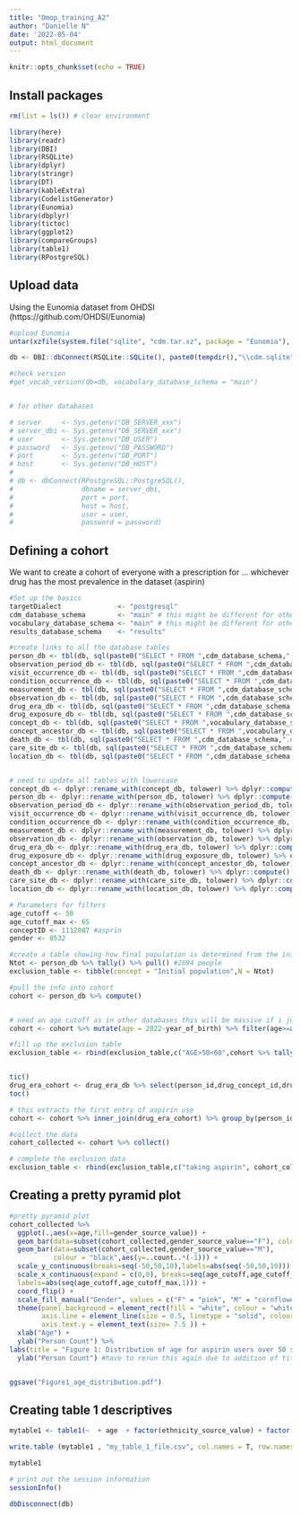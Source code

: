 ```yaml
---
title: "Omop_training_A2"
author: "Danielle N"
date: '2022-05-04'
output: html_document
---
```


```r
knitr::opts_chunk$set(echo = TRUE)
```

## Install packages

```r

rm(list = ls()) # clear environment

library(here)
library(readr)
library(DBI)
library(RSQLite)
library(dplyr)
library(stringr)
library(DT)
library(kableExtra)
library(CodelistGenerator)
library(Eunomia)
library(dbplyr)
library(tictoc)
library(ggplot2)
library(compareGroups)
library(table1)
library(RPostgreSQL)

```

## Upload data

Using the Eunomia dataset from OHDSI (https://github.com/OHDSI/Eunomia)
```r

#upload Eunomia
untar(xzfile(system.file("sqlite", "cdm.tar.xz", package = "Eunomia"), open = "rb"), exdir =  tempdir())

db <- DBI::dbConnect(RSQLite::SQLite(), paste0(tempdir(),"\\cdm.sqlite"))

#check version
#get_vocab_version(db=db, vocabulary_database_schema = "main")


# for other databases

# server     <- Sys.getenv("DB_SERVER_xxx")
# server_dbi <- Sys.getenv("DB_SERVER_xxx")
# user       <- Sys.getenv("DB_USER")
# password   <- Sys.getenv("DB_PASSWORD")
# port       <- Sys.getenv("DB_PORT") 
# host       <- Sys.getenv("DB_HOST") 
# 
# db <- dbConnect(RPostgreSQL::PostgreSQL(),
#                 dbname = server_dbi,
#                 port = port,
#                 host = host, 
#                 user = user, 
#                 password = password)


```

## Defining a cohort
We want to create a cohort of everyone with a prescription for ... whichever drug has the most prevalence in the dataset (aspirin)

```r

#Set up the basics
targetDialect              <- "postgresql" 
cdm_database_schema        <- "main" # this might be different for other databases
vocabulary_database_schema <- "main" # this might be different for other databases
results_database_schema    <- "results"

#create links to all the database tables
person_db <- tbl(db, sql(paste0("SELECT * FROM ",cdm_database_schema,".person")))
observation_period_db <- tbl(db, sql(paste0("SELECT * FROM ",cdm_database_schema,".observation_period")))
visit_occurrence_db <- tbl(db, sql(paste0("SELECT * FROM ",cdm_database_schema,".visit_occurrence")))
condition_occurrence_db <- tbl(db, sql(paste0("SELECT * FROM ",cdm_database_schema,".condition_occurrence")))
measurement_db <- tbl(db, sql(paste0("SELECT * FROM ",cdm_database_schema,".measurement")))
observation_db <- tbl(db, sql(paste0("SELECT * FROM ",cdm_database_schema,".observation")))
drug_era_db <- tbl(db, sql(paste0("SELECT * FROM ",cdm_database_schema,".drug_era")))
drug_exposure_db <- tbl(db, sql(paste0("SELECT * FROM ",cdm_database_schema,".drug_exposure")))
concept_db <- tbl(db, sql(paste0("SELECT * FROM ",vocabulary_database_schema,".concept")))
concept_ancestor_db <- tbl(db, sql(paste0("SELECT * FROM ",vocabulary_database_schema,".concept_ancestor")))
death_db <- tbl(db, sql(paste0("SELECT * FROM ",cdm_database_schema,".death")))
care_site_db <- tbl(db, sql(paste0("SELECT * FROM ",cdm_database_schema,".CARE_SITE")))
location_db <- tbl(db, sql(paste0("SELECT * FROM ",cdm_database_schema,".LOCATION")))


# need to update all tables with lowercase
concept_db <- dplyr::rename_with(concept_db, tolower) %>% dplyr::compute()
person_db <- dplyr::rename_with(person_db, tolower) %>% dplyr::compute()
observation_period_db <- dplyr::rename_with(observation_period_db, tolower) %>% dplyr::compute()
visit_occurrence_db <- dplyr::rename_with(visit_occurrence_db, tolower) %>% dplyr::compute() 
condition_occurrence_db <- dplyr::rename_with(condition_occurrence_db, tolower) %>% dplyr::compute()
measurement_db <- dplyr::rename_with(measurement_db, tolower) %>% dplyr::compute()
observation_db <- dplyr::rename_with(observation_db, tolower) %>% dplyr::compute()
drug_era_db <- dplyr::rename_with(drug_era_db, tolower) %>% dplyr::compute()
drug_exposure_db <- dplyr::rename_with(drug_exposure_db, tolower) %>% dplyr::compute()
concept_ancestor_db <- dplyr::rename_with(concept_ancestor_db, tolower) %>% dplyr::compute()
death_db <- dplyr::rename_with(death_db, tolower) %>% dplyr::compute()
care_site_db <- dplyr::rename_with(care_site_db, tolower) %>% dplyr::compute()
location_db <- dplyr::rename_with(location_db, tolower) %>% dplyr::compute()

# Parameters for filters
age_cutoff <- 50
age_cutoff_max <- 65
conceptID <- 1112807 #asprin
gender <- 8532

#create a table showing how final population is determined from the initial population
Ntot <- person_db %>% tally() %>% pull() #2694 people
exclusion_table <- tibble(concept = "Initial population",N = Ntot)

#pull the info into cohort
cohort <- person_db %>% compute()


# need an age cutoff as in other databases this will be massive if i just want people with aspirin use
cohort <- cohort %>% mutate(age = 2022-year_of_birth) %>% filter(age>=age_cutoff) %>% filter(age<=age_cutoff_max) %>% compute()

#fill up the exclusion table
exclusion_table <- rbind(exclusion_table,c("AGE>50<60",cohort %>% tally() %>% pull()))


tic()
drug_era_cohort <- drug_era_db %>% select(person_id,drug_concept_id,drug_era_start_date) %>% inner_join(cohort %>% select(person_id)) %>% filter(drug_concept_id == conceptID) %>% compute()
toc()

# this extracts the first entry of aspirin use
cohort <- cohort %>% inner_join(drug_era_cohort) %>% group_by(person_id) %>% filter(row_number()==1) %>% compute()

#collect the data
cohort_collected <- cohort %>% collect()

# complete the exclusion data
exclusion_table <- rbind(exclusion_table,c("taking aspirin", cohort_collected %>% nrow ) )

```

## Creating a pretty pyramid plot
```r

#pretty pyramid plot
cohort_collected %>% 
  ggplot(.,aes(x=age,fill=gender_source_value)) + 
  geom_bar(data=subset(cohort_collected,gender_source_value=="F"), colour = "black") + 
  geom_bar(data=subset(cohort_collected,gender_source_value=="M"),
           colour = "black",aes(y=..count..*(-1))) + 
  scale_y_continuous(breaks=seq(-50,50,10),labels=abs(seq(-50,50,10))) + 
  scale_x_continuous(expand = c(0,0), breaks=seq(age_cutoff,age_cutoff_max,1),
  labels=abs(seq(age_cutoff,age_cutoff_max,1))) +
  coord_flip() +
  scale_fill_manual("Gender", values = c("F" = "pink", "M" = "cornflowerblue")) +
  theme(panel.background = element_rect(fill = "white", colour = "white"),
        axis.line = element_line(size = 0.5, linetype = "solid", colour = "black"),
        axis.text.y = element_text(size= 7.5 )) +
  xlab("Age") + 
  ylab("Person Count") %>%
labs(title = "Figure 1: Distribution of age for aspirin users over 50 split by gender") +
  ylab("Person Count") #have to rerun this again due to addition of title


ggsave("Figure1_age_distribution.pdf")
```


## Creating table 1 descriptives
```r

mytable1 <- table1(~  + age  + factor(ethnicity_source_value) + factor(race_source_value), data= cohort_collected)

write.table (mytable1 , "my_table_1_file.csv", col.names = T, row.names=F, append= F, sep=',')

mytable1

```


```r

# print out the session information
sessionInfo()

dbDisconnect(db)

```
